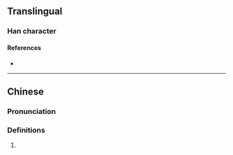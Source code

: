 {{character info/new}}
==Translingual==

===Han character===
{{Han char|rn=85|rad=水|as=15|sn=18|four=37117|canj=EHET|ids=⿰氵盤}}

====References====
* {{Han ref|kx=0659.010|dkj=18597|dj=1068.340|hdz=31779.070|uh=700A|ud=28682|bh=EFF8|bd=61432}}

----

==Chinese==
{{zh-forms}}

===Pronunciation===
{{zh-pron
|m=pán
|m-s=
|dg=
|c=pun4
|c-t=
|g=
|h=pfs=
|j=
|mb=
|md=
|mn=
|mn-t=
|w=
|x=
|mc=y
|oc=y
|cat=n
}}

===Definitions===
{{zh-hanzi}}

# {{rfdef|lang=zh}}